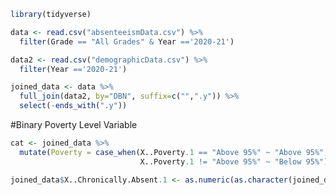 
```r
library(tidyverse)
```

```r
data <- read.csv("absenteeismData.csv") %>% 
  filter(Grade == "All Grades" & Year =='2020-21')
```

```r
data2 <- read.csv("demographicData.csv") %>% 
  filter(Year =='2020-21')
```

```r
joined_data <- data %>%
  full_join(data2, by="DBN", suffix=c("",".y")) %>%
  select(-ends_with(".y"))
```



#Binary Poverty Level Variable
```r
cat <- joined_data %>% 
  mutate(Poverty = case_when(X..Poverty.1 == "Above 95%" ~ "Above 95%",
                             X..Poverty.1 != "Above 95%" ~ "Below 95%"))
```

```r
joined_data$X..Chronically.Absent.1 <- as.numeric(as.character(joined_data$X..Chronically.Absent.1))

```

